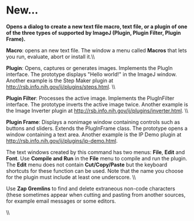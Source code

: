 = New... =

'''Opens a dialog to create a new text file macro, text file, or a plugin of one of the three types of supported by ImageJ (Plugin, Plugin Filter, Plugin Frame).'''

'''Macro''': opens an new text file. The window a menu called '''Macros''' that lets you run, evaluate, abort or install it.\\

'''Plugin''': Opens, captures or generates images. Implements the PlugIn interface. The prototype displays "Hello world!" in the ImageJ window. Another example is the Step Maker plugin at http://rsb.info.nih.gov/ij/plugins/steps.html. \\

'''Plugin Filter''': Processes the active image. Implements the PlugInFilter interface. The prototype inverts the active image twice. Another example is the Image Inverter plugin at http://rsb.info.nih.gov/ij/plugins/inverter.html. \\

'''Plugin Frame''': Displays a nonimage window containing controls such as buttons and sliders. Extends the PlugInFrame class. The prototype opens a window containing a text area. Another example is the IP Demo plugin at http://rsb.info.nih.gov/ij/plugins/ip-demo.html.

The text windows created by this command has two menus: '''File''', '''Edit''' and '''Font'''. Use '''Compile and Run''' in the '''File''' menu to compile and run the plugin. The '''Edit''' menu does not contain '''Cut/Copy/Paste''' but the keyboard shortcuts for these function can be used. Note that the name you choose for the plugin must include at least one underscore. \\

Use '''Zap Gremlins''' to find and delete extraneous non-code characters (these sometimes appear when cutting and pasting from another sources, for example email messages or some editors.

\\
